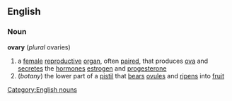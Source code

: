 ==English==
===Noun===
'''ovary'''  (''plural'' ovaries)
{{wikipedia}}
#a [[female]] [[reproductive]] [[organ]], often [[paired]], that produces [[ova]] and [[secrete]]s the [[hormone]]s [[estrogen]] and [[progesterone]]
#(''botany'') the lower part of a [[pistil]] that [[bear]]s [[ovule]]s and [[ripen]]s into [[fruit]]
[[Category:English nouns]]